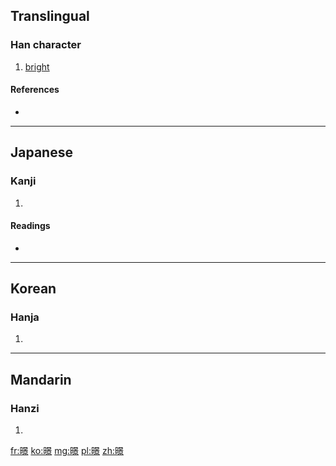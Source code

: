 ==Translingual==

===Han character===
{{Han char|rn=72|rad=日|as=12|sn=16|four=6609<sub>6</sub>|canj=日日卜火 (AAYF)}}

# [[bright]]

====References====
* {{Han ref|kx=0499.420|dkj=14153|dj=0869.130|hdz=21536.080|uh=66BB|ud=26299|bh=E9BA|bd=59834}}

----

==Japanese==

===Kanji===
{{ja-kanji|grade=|rs=日12}}

# {{defn|lang=ja|sort=日12}}

====Readings====
* {{ja-readings|on=[[けい]] (kei), [[きょう]] (kyō)|kun=[[あきらか]] (akiraka)}}

----

==Korean==

===Hanja===
{{ko-hanja|hangeul=경|eumhun=|rv=gyeong|mr=kyŏng|y=kyeng}}

# {{defn|lang=ko|sort=日12}}

----

==Mandarin==

===Hanzi===
{{cmn-hanzi|pin=[[jǐng]] ([[jing3]])|wg=ching<sup>3</sup>}}

# {{defn|lang=cmn|sort=日12}}

[[fr:暻]]
[[ko:暻]]
[[mg:暻]]
[[pl:暻]]
[[zh:暻]]